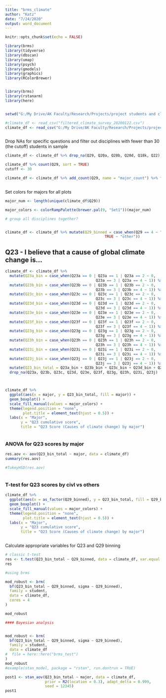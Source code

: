 ```yaml
---
title: "brms_climate"
author: "Katz"
date: "7/24/2020"
output: word_document
---
```


```r
knitr::opts_chunk$set(echo = FALSE)

library(brms)
library(tidyverse)
library(dbscan)
library(umap)
library(psych)
library(gmodels)
library(graphics)
library(RColorBrewer)


library(brms)
library(rstanarm)
library(here)


setwd("G:/My Drive/AK Faculty/Research/Projects/project students and climate change")

#climate_df <- read_csv("filtered_climate_survey_20200122.csv")
climate_df <- read_csv("G:/My Drive/AK Faculty/Research/Projects/project students and climate change/updated_climate_df_2.csv")



```


Drop NAs for specific questions and filter out disciplines with fewer than 30 (the cutoff) students in sample

```r


climate_df <- climate_df %>% drop_na(Q29, Q20a, Q20b, Q20d, Q18k, Q22)

climate_df %>% count(Q29, sort = TRUE)
cutoff <- 30

climate_df <- climate_df %>% add_count(Q29, name = "major_count") %>% filter(major_count > cutoff)



```


Set colors for majors for all plots
```r
major_num <- length(unique(climate_df$Q29))

major_colors <- colorRampPalette(brewer.pal(9, "Set1"))(major_num)
```


```r
# group all disciplines together?


climate_df <- climate_df %>% mutate(Q29_binned = case_when(Q29 == 4 ~ "civil",
                                             TRUE ~ "other")) 


```




## Q23 - I believe that a cause of global climate change is...

```r

climate_df <- climate_df %>%
  mutate(Q23a_bin = case_when(Q23a == 0 | Q23a == 1 | Q23a == 2 ~ 0,
                                         Q23a == 3 | Q23a == 4 ~ 1)) %>% 
  mutate(Q23b_bin = case_when(Q23b == 0 | Q23b == 1 | Q23b == 2 ~ 0,
                                         Q23b == 3 | Q23b == 4 ~ 1)) %>% 
  mutate(Q23c_bin = case_when(Q23c == 0 | Q23c == 1 | Q23c == 2 ~ 0,
                                         Q23c == 3 | Q23c == 4 ~ 1)) %>% 
  mutate(Q23d_bin = case_when(Q23d == 0 | Q23d == 1 | Q23d == 2 ~ 0,
                                         Q23d == 3 | Q23d == 4 ~ 1)) %>% 
  mutate(Q23e_bin = case_when(Q23e == 0 | Q23e == 1 | Q23e == 2 ~ 0,
                                         Q23e == 3 | Q23e == 4 ~ 1)) %>% 
  mutate(Q23f_bin = case_when(Q23f == 0 | Q23f == 1 | Q23f == 2 ~ 0,
                                         Q23f == 3 | Q23f == 4 ~ 1)) %>% 
  mutate(Q23g_bin = case_when(Q23g == 0 | Q23g == 1 | Q23g == 2 ~ 0,
                                         Q23g == 3 | Q23g == 4 ~ 1)) %>% 
  mutate(Q23h_bin = case_when(Q23h == 0 | Q23h == 1 | Q23h == 2 ~ 0,
                                         Q23h == 3 | Q23h == 4 ~ 1)) %>% 
  mutate(Q23i_bin = case_when(Q23i == 0 | Q23i == 1 | Q23i == 2 ~ 0,
                                         Q23i == 3 | Q23i == 4 ~ 1)) %>% 
  mutate(Q23j_bin = case_when(Q23j == 0 | Q23j == 1 | Q23j == 2 ~ 0,
                                         Q23j == 3 | Q23j == 4 ~ 1)) %>% 
  mutate(Q23_bin_total = Q23a_bin + Q23b_bin + Q23c_bin + Q23d_bin + Q23e_bin + Q23f_bin + Q23g_bin + Q23h_bin + Q23i_bin + Q23j_bin) %>% 
  drop_na(Q23a, Q23b, Q23c, Q23d, Q23e, Q23f, Q23g, Q23h, Q23i, Q23j)



climate_df %>% 
  ggplot(aes(x = major, y = Q23_bin_total, fill = major)) +
  geom_boxplot() +
  scale_fill_manual(values = major_colors) +
  theme(legend.position = "none",
        plot.title = element_text(hjust = 0.5)) +
  labs(x = "Major",
       y = "Q23 cumulative score",
       title = "Q23 Score (Causes of climate change) by major")



```




### ANOVA for Q23 scores by major

```r

res.aov <- aov(Q23_bin_total ~ major, data = climate_df)
summary(res.aov)

#TukeyHSD(res.aov)



```


### T-test for Q23 scores by civl vs others


```r


climate_df %>% 
  ggplot(aes(x = as_factor(Q29_binned), y = Q23_bin_total, fill = Q29_binned)) +
  geom_boxplot() +
  scale_fill_manual(values = major_colors) +
  theme(legend.position = "none",
        plot.title = element_text(hjust = 0.5)) +
  labs(x = "Major",
       y = "Q23 cumulative score",
       title = "Q23 Score (Causes of climate change) by major")



```


Calculate appropriate variables for Q23 and Q29 binning
```r
# classic t-test
res <- t.test(Q23_bin_total ~ Q29_binned, data = climate_df, var.equal = FALSE)
res

```


```r

#using brms

mod_robust <- brm(
  bf(Q23_bin_total ~ Q29_binned, sigma ~ Q29_binned),
  family = student,
  data = climate_df,
  cores = 4
)

mod_robust

```



```r
#### Bayesian analysis


mod_robust <- brm(
  bf(Q23_bin_total ~ Q29_binned, sigma ~ Q29_binned),
  family = student,
  data = climate_df
#  file = here::here("brms_test")
)
mod_robust
#example(stan_model, package = "rstan", run.dontrun = TRUE)

```


```r
post1 <- stan_aov(Q23_bin_total ~ major, data = climate_df, 
                  prior = R2(location = 0.3), adapt_delta = 0.999,
                  seed = 12345)
post1



```







